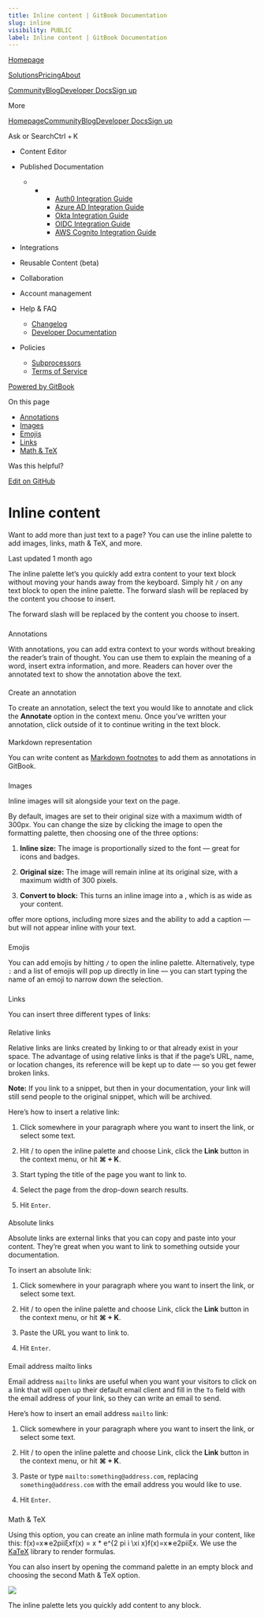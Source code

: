 ```yaml
---
title: Inline content | GitBook Documentation
slug: inline
visibility: PUBLIC
label: Inline content | GitBook Documentation
---
```

[Homepage](https://www.gitbook.com/)

[Solutions](https://www.gitbook.com/solutions/public-docs)[Pricing](https://www.gitbook.com/pricing)[About](https://www.gitbook.com/about)

[Community](https://github.com/GitbookIO/community)[Blog](https://www.gitbook.com/blog)[Developer Docs](https://developer.gitbook.com/)[Sign up](https://gitbook.com/join)

More

[Homepage](https://www.gitbook.com/)[Community](https://github.com/GitbookIO/community)[Blog](https://www.gitbook.com/blog)[Developer Docs](https://developer.gitbook.com/)[Sign up](https://gitbook.com/join)

Ask or SearchCtrl + K

*   Content Editor
    
*   Published Documentation
    
    *   *   *   [Auth0 Integration Guide](https://developer.gitbook.com/visitor-authentication/guides/integrations/how-to-use-auth0-integration-for-visitor-authentication)
            *   [Azure AD Integration Guide](https://developer.gitbook.com/visitor-authentication/guides/integrations/how-to-use-azure-ad-integration-for-visitor-authentication)
            *   [Okta Integration Guide](https://developer.gitbook.com/visitor-authentication/guides/integrations/how-to-use-okta-integration-for-visitor-authentication)
            *   [OIDC Integration Guide](https://developer.gitbook.com/visitor-authentication/guides/integrations/how-to-use-the-oidc-integration-for-visitor-authentication)
            *   [AWS Cognito Integration Guide](https://developer.gitbook.com/visitor-authentication/guides/integrations/how-to-use-the-aws-cognito-integration-for-visitor-authentication)
            
        
    
*   Integrations
    
*   Reusable Content (beta)
    
*   Collaboration
    
*   Account management
    
*   Help & FAQ
    
    *   [Changelog](https://changelog.gitbook.com/)
    *   [Developer Documentation](https://developer.gitbook.com/)
*   Policies
    
    *   [Subprocessors](https://policies.gitbook.com/security/subprocessors)
    *   [Terms of Service](https://policies.gitbook.com/terms)

[Powered by GitBook](https://www.gitbook.com/?utm_source=content&utm_medium=trademark&utm_campaign=NkEGS7hzeqa35sMXQZ4X)

On this page

*   [Annotations](#annotations)
*   [Images](#images)
*   [Emojis](#emojis)
*   [Links](#links)
*   [Math & TeX](#math-and-tex)

Was this helpful?

[Edit on GitHub](https://github.com/GitbookIO/public-docs/blob/main/content-editor/editing-content/inline.md)

Inline content
==============

Want to add more than just text to a page? You can use the inline palette to add images, links, math & TeX, and more.

Last updated 1 month ago

The inline palette let’s you quickly add extra content to your text block without moving your hands away from the keyboard. Simply hit `/` on any text block to open the inline palette. The forward slash will be replaced by the content you choose to insert.

The forward slash will be replaced by the content you choose to insert.

### 

[](#annotations)

Annotations

With annotations, you can add extra context to your words without breaking the reader’s train of thought. You can use them to explain the meaning of a word, insert extra information, and more. Readers can hover over the annotated text to show the annotation above the text.

#### 

[](#create-an-annotation)

Create an annotation

To create an annotation, select the text you would like to annotate and click the **Annotate** option in the context menu. Once you’ve written your annotation, click outside of it to continue writing in the text block.

#### 

[](#markdown-representation)

Markdown representation

You can write content as [Markdown footnotes](https://www.markdownguide.org/extended-syntax/#footnotes) to add them as annotations in GitBook.

### 

[](#images)

Images

Inline images will sit alongside your text on the page.

By default, images are set to their original size with a maximum width of 300px. You can change the size by clicking the image to open the formatting palette, then choosing one of the three options:

1.  **Inline size:** The image is proportionally sized to the font — great for icons and badges.
    
2.  **Original size:** The image will remain inline at its original size, with a maximum width of 300 pixels.
    
3.  **Convert to block:** This turns an inline image into a , which is as wide as your content.
    

offer more options, including more sizes and the ability to add a caption — but will not appear inline with your text.

### 

[](#emojis)

Emojis

You can add emojis by hitting `/` to open the inline palette. Alternatively, type `:` and a list of emojis will pop up directly in line — you can start typing the name of an emoji to narrow down the selection.

### 

[](#links)

Links

You can insert three different types of links:

#### 

[](#relative-links)

Relative links

Relative links are links created by linking to or that already exist in your space. The advantage of using relative links is that if the page’s URL, name, or location changes, its reference will be kept up to date — so you get fewer broken links.

**Note:** If you link to a snippet, but then in your documentation, your link will still send people to the original snippet, which will be archived.

Here’s how to insert a relative link:

1.  Click somewhere in your paragraph where you want to insert the link, or select some text.
    
2.  Hit / to open the inline palette and choose Link, click the **Link** button in the context menu, or hit **⌘ + K**.
    
3.  Start typing the title of the page you want to link to.
    
4.  Select the page from the drop-down search results.
    
5.  Hit `Enter`.
    

#### 

[](#absolute-links)

Absolute links

Absolute links are external links that you can copy and paste into your content. They’re great when you want to link to something outside your documentation.

To insert an absolute link:

1.  Click somewhere in your paragraph where you want to insert the link, or select some text.
    
2.  Hit / to open the inline palette and choose Link, click the **Link** button in the context menu, or hit **⌘ + K**.
    
3.  Paste the URL you want to link to.
    
4.  Hit `Enter`.
    

#### 

[](#email-address-mailto-links)

Email address mailto links

Email address `mailto` links are useful when you want your visitors to click on a link that will open up their default email client and fill in the `To` field with the email address of your link, so they can write an email to send.

Here’s how to insert an email address `mailto` link:

1.  Click somewhere in your paragraph where you want to insert the link, or select some text.
    
2.  Hit / to open the inline palette and choose Link, click the **Link** button in the context menu, or hit **⌘ + K**.
    
3.  Paste or type `mailto:something@address.com`, replacing `something@address.com` with the email address you would like to use.
    
4.  Hit `Enter`.
    

### 

[](#math-and-tex)

Math & TeX

Using this option, you can create an inline math formula in your content, like this: f(x)\=x∗e2piiξxf(x) = x \* e^{2 pi i \\xi x}f(x)\=x∗e2piiξx. We use the [KaTeX](https://katex.org/docs/supported.html) library to render formulas.

You can also insert by opening the command palette in an empty block and choosing the second Math & TeX option.

![](https://docs.gitbook.com/~gitbook/image?url=https%3A%2F%2F1050631731-files.gitbook.io%2F%7E%2Ffiles%2Fv0%2Fb%2Fgitbook-x-prod.appspot.com%2Fo%2Fspaces%252FNkEGS7hzeqa35sMXQZ4X%252Fuploads%252Fa4YkCHDw5LYUcin0Uaxa%252Feditor-inline.png%3Falt%3Dmedia%26token%3Dde54b963-cda2-4762-ac54-61f43d8bee50&width=768&dpr=4&quality=100&sign=4bbed7b0&sv=1)

The inline palette lets you quickly add content to any block.
